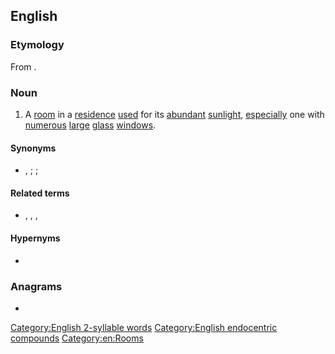 {{also|sun room}}
==English==

===Etymology===
From {{compound|en|sun|room}}.

===Noun===
{{en-noun}}

# A [[room]] in a [[residence]] [[use]]d for its [[abundant]] [[sunlight]], [[especially]] one with [[numerous]] [[large]] [[glass]] [[window]]s.

====Synonyms====
* {{l|en|sun parlor}}, {{l|en|conservatory}} {{q|UK}}; {{l|en|solarium}} {{q|US & Canada}}; {{l|en|Florida room}} {{q|US & Canada, screened}}

====Related terms====
* {{l|en|breezeway}}, {{l|en|enclosed patio}}, {{l|en|greenhouse}}, {{l|en|patio room}}

====Hypernyms====
* {{l|en|room}}

===Anagrams===
* {{anagrams|en|a=mnoorsu|Monsour|unmoors}}

[[Category:English 2-syllable words]]
[[Category:English endocentric compounds]]
[[Category:en:Rooms]]